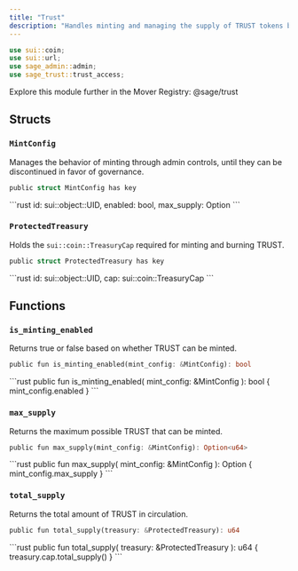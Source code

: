 ```yaml
---
title: "Trust"
description: "Handles minting and managing the supply of TRUST tokens based on verified user actions."
---
```


```rust
use sui::coin;
use sui::url;
use sage_admin::admin;
use sage_trust::trust_access;
```

<Tip>
  Explore this module further in the Mover Registry: @sage/trust
</Tip>

## Structs

### `MintConfig`

Manages the behavior of minting through admin controls, until they can be discontinued in favor of governance.

```rust
public struct MintConfig has key
```

<Expandable title="Fields">
  ```rust
    id: sui::object::UID,
    enabled: bool,
    max_supply: Option<u64>
  ```
</Expandable>

### `ProtectedTreasury`

Holds the `sui::coin::TreasuryCap` required for minting and burning TRUST.

```rust
public struct ProtectedTreasury has key
```

<Expandable title="Fields">
  ```rust
    id: sui::object::UID,
    cap: sui::coin::TreasuryCap<TRUST>
  ```
</Expandable>

## Functions

### `is_minting_enabled`

Returns true or false based on whether TRUST can be minted.

```rust
public fun is_minting_enabled(mint_config: &MintConfig): bool
```

<Expandable title="Implementation">
  ```rust
    public fun is_minting_enabled(
        mint_config: &MintConfig
    ): bool {
        mint_config.enabled
    }
  ```
</Expandable>

### `max_supply`

Returns the maximum possible TRUST that can be minted.

```rust
public fun max_supply(mint_config: &MintConfig): Option<u64>
```

<Expandable title="Implementation">
  ```rust
    public fun max_supply(
        mint_config: &MintConfig
    ): Option<u64> {
        mint_config.max_supply
    }
  ```
</Expandable>

### `total_supply`

Returns the total amount of TRUST in circulation.

```rust
public fun total_supply(treasury: &ProtectedTreasury): u64
```

<Expandable title="Implementation">
  ```rust
    public fun total_supply(
        treasury: &ProtectedTreasury
    ): u64 {
        treasury.cap.total_supply()
    }
  ```
</Expandable>